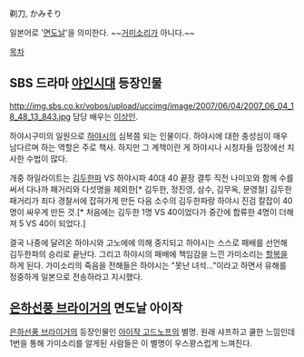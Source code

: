 剃刀, かみそり

일본어로 '[[면도]]날'을 의미한다. ~~[[거미]]소리가 아니다.~~


[[목차]]

== SBS 드라마 [[야인시대]] 등장인물 ==
http://img.sbs.co.kr/vobos/upload/uccimg/image/2007/06/04/2007_06_04_18_48_13_843.jpg
담당 배우는 [[이상인]].

하야시구미의 일원으로 [[하야시]]의 심복쯤 되는 인물이다. 하야시에 대한 충성심이 매우 남다르며 하는 역할은 주로 책사. 하지만 그 계책이란 게 하야시나 시청자들 입장에선 치사한 수법이 많다. 

개중 하일라이트는 [[김두한]]파 VS 하야시파 40대 40 끝장 결투 직전 나미꼬와 함께 수를 써서 다나까 패거리와 다섯명을 제외한[* 김두한, 정진영, 삼수, 김무옥, 문영철] 김두한 패거리가 죄다 경찰서에 잡혀가게 만든 다음 소수의 김두한파랑 하야시 진검 칼잡이 40명이 싸우게 만든 것.[* 처음에는 김두한 1명 VS 40이었다가 중간에 합류한 4명이 더해져 5 VS 40이 되었다.]

결국 나중에 달려온 하야시와 고노에에 의해 중지되고 하야시는 스스로 패배를 선언해 김두한파의 승리로 끝난다. 그리고 하야시의 패배에 책임감을 느낀 가미소리는 [[할복]]을 하게 된다. 가미소리의 죽음을 전해들은 하야시는 "못난 녀석..."이라고 하면서 유해를 정중하게 일본으로 전송하라고 지시했다.

== [[은하선풍 브라이거]]의 면도날 아이작 ==
[[은하선풍 브라이거]]의 등장인물인 [[아이작 고드노프]]의 별명. 원래 샤프하고 쿨한 느낌인데 1번을 통해 가미소리를 알게된 사람들은 이 별명이 우스꽝스럽게 느껴진다.
